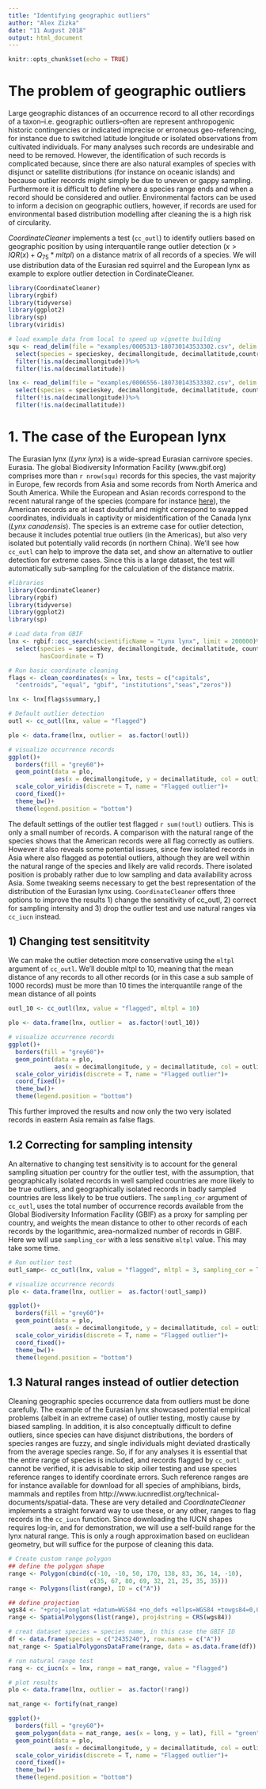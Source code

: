 ```yaml
---
title: "Identifying geographic outliers"
author: "Alex Zizka"
date: "11 August 2018"
output: html_document
---
```


```r
knitr::opts_chunk$set(echo = TRUE)
```

# The problem of geographic outliers
Large geographic distances of an occurrence record to all other recordings of a taxon--i.e. geographic outliers--often are represent anthropogenic historic contingencies or indicated imprecise or erroneous geo-referencing, for instance due to switched latitude longitude or isolated observations from cultivated individuals. For many analyses such records are undesirable and need to be removed. However, the identification of such records is complicated because, since there are also natural examples of species with disjunct or satellite distributions (for instance on oceanic islands) and because outlier records might simply be due to uneven or gappy sampling. Furthermore it is difficult to define where a species range ends and when a record should be considered and outlier. Environmental factors can be used to inform a decision on geographic outliers, however, if records are used for environmental based distribution modelling after cleaning the is a high risk of circularity. 

*CoordinateCleaner* implements a test (`cc_outl`) to identify outliers based on geographic position by using interquantile range outlier detection ($x > IQR(x) + Q_{75} * mltpl$) on a distance matrix of all records of a species. We will use distribution data of the Eurasian red squirrel and the European lynx as example to explore outlier detection in CordinateCleaner.

```r
library(CoordinateCleaner)
library(rgbif)
library(tidyverse)
library(ggplot2)
library(sp)
library(viridis)

# load example data from local to speed up vignette building
squ <- read_delim(file = "examples/0005313-180730143533302.csv", delim = "\t", guess_max = 100000)%>%
  select(species = specieskey, decimallongitude, decimallatitude,countrycode)%>%
  filter(!is.na(decimallongitude))%>%
  filter(!is.na(decimallatitude))

lnx <- read_delim(file = "examples/0006556-180730143533302.csv", delim = "\t", guess_max = 100000)%>%
  select(species = specieskey, decimallongitude, decimallatitude, countrycode)%>%
  filter(!is.na(decimallongitude))%>%
  filter(!is.na(decimallatitude))
```


# 1. The case of the European lynx
The Eurasian lynx (*Lynx lynx*) is a wide-spread Eurasian carnivore species. Eurasia. The global Biodiversity Information Facility (www.gbif.org) comprises more than `r nrow(squ)` records for this species, the vast majority in Europe, few records from Asia and some records from North America and South America. While the European and Asian records correspond to the recent natural range of the species (compare for instance [here](http://www.iucnredlist.org/details/12519/0)), the American records are at least doubtful and might correspond to swapped coordinates, individuals in captivity or misidentification of the Canada lynx (*Lynx canadensis*). The species is an extreme case for outlier detection, because it includes potential true outliers (in the Americas), but also very isolated but potentially valid records (in northern China). We'll see how `cc_outl` can help to improve the data set, and show an alternative to outlier detection for extreme cases. Since this is a large dataset, the test will automatically sub-sampling for the calculation of the distance matrix.

```r
#libraries
library(CoordinateCleaner)
library(rgbif)
library(tidyverse)
library(ggplot2)
library(sp)

# Load data from GBIF
lnx <- rgbif::occ_search(scientificName = "Lynx lynx", limit = 200000)%>%
  select(species = specieskey, decimallongitude, decimallatitude, countrycode,
         hasCoordinate = T)

# Run basic coordinate cleaning
flags <- clean_coordinates(x = lnx, tests = c("capitals",
  "centroids", "equal", "gbif", "institutions","seas","zeros"))

lnx <- lnx[flags$summary,]

# Default outlier detection
outl <- cc_outl(lnx, value = "flagged")

plo <- data.frame(lnx, outlier =  as.factor(!outl))

# visualize occurrence records
ggplot()+
  borders(fill = "grey60")+
  geom_point(data = plo, 
             aes(x = decimallongitude, y = decimallatitude, col = outlier))+
  scale_color_viridis(discrete = T, name = "Flagged outlier")+
  coord_fixed()+
  theme_bw()+
  theme(legend.position = "bottom")
```

The default settings of the outlier test flagged `r sum(!outl)` outliers. This is only a small number of records. A comparison with the natural range of the species shows that the American records were all flag correctly as outliers. However it also reveals some potential issues, since few isolated records in Asia where also flagged as potential outliers, although they are well within the natural range of the species and likely are valid records. There isolated position is probably rather due to low sampling and data availability across Asia. Some tweaking seems necessary to get the best representation of the distribution of the Eurasian lynx using. `CoordinateCleaner` offers three options to improve the results 1) change the sensitivity of cc_outl, 2) correct for sampling intensity and 3) drop the outlier test and use natural ranges via `cc_iucn` instead.

## 1) Changing test sensititvity
We can make the outlier detection more conservative using the `mltpl` argument of `cc_outl`. We'll double mltpl to 10, meaning that the mean distance of any records to all other records (or in this case a sub sample of 1000 records) must be more than 10 times the interquantile range of the mean distance of all points

```r
outl_10 <- cc_outl(lnx, value = "flagged", mltpl = 10)

plo <- data.frame(lnx, outlier =  as.factor(!outl_10))

# visualize occurrence records
ggplot()+
  borders(fill = "grey60")+
  geom_point(data = plo, 
             aes(x = decimallongitude, y = decimallatitude, col = outlier))+
  scale_color_viridis(discrete = T, name = "Flagged outlier")+
  coord_fixed()+
  theme_bw()+
  theme(legend.position = "bottom")

```

This further improved the results and now only the two very isolated records in eastern Asia remain as false flags.

## 1.2 Correcting for sampling intensity
An alternative to changing test sensitivity is to account for the general sampling situation per country for the outlier test, with the assumption, that geographically isolated records in well sampled countries are more likely to be true outliers, and geographically isolated records in badly sampled countries are less likely to be true outliers. The `sampling_cor` argument of `cc_outl`, uses the total number of occurrence records available from the Global Biodiversity Information Facility (GBIF) as a proxy for sampling per country, and weights the mean distance to other to other records of each records by the logarithmic, area-normalized number of records in GBIF. Here we will use `sampling_cor` with a less sensitive `mltpl` value. This may take some time.


```r
# Run outlier test
outl_samp<- cc_outl(lnx, value = "flagged", mltpl = 3, sampling_cor = T)

# visualize occurrence records
plo <- data.frame(lnx, outlier =  as.factor(!outl_samp))

ggplot()+
  borders(fill = "grey60")+
  geom_point(data = plo, 
             aes(x = decimallongitude, y = decimallatitude, col = outlier))+
  scale_color_viridis(discrete = T, name = "Flagged outlier")+
  coord_fixed()+
  theme_bw()+
  theme(legend.position = "bottom")
```


## 1.3 Natural ranges instead of outlier detection
Cleaning geographic species occurrence data from outliers must be done carefully. The example of the Eurasian lynx showcased potential empirical problems (albeit in an extreme case) of outlier testing, mostly cause by biased sampling. In addition, it is also conceptually difficult to define outliers, since species can have disjunct distributions, the borders of species ranges are fuzzy, and single individuals might deviated drastically from the average species range. So, if for any analyses it is essential that the entire range of species is included, and records flagged by `cc_outl` cannot be verified, it is advisable to skip oilier testing and use species reference ranges to identify coordinate errors. Such reference ranges are for instance available for download for all species of amphibians, birds, mammals and reptiles from  http://www.iucnredlist.org/technical-documents/spatial-data. These are very detailed and *CoordinateCleaner* implements a straight forward way to use these, or any other, ranges to flag records in the `cc_iucn` function. Since downloading the IUCN shapes requires log-in, and for demonstration, we will use a self-build range for the lynx natural range. This is only a rough approximation based on euclidean geometry, but will suffice for the purpose of cleaning this data. 

```r
# Create custom range polygon
## define the polygon shape
range <- Polygon(cbind(c(-10, -10, 50, 170, 138, 83, 36, 14, -10), 
                       c(35, 67, 80, 69, 32, 21, 25, 35, 35)))
range <- Polygons(list(range), ID = c("A"))

## define projection
wgs84 <- "+proj=longlat +datum=WGS84 +no_defs +ellps=WGS84 +towgs84=0,0,0"
range <- SpatialPolygons(list(range), proj4string = CRS(wgs84))

# creat dataset species = species name, in this case the GBIF ID
df <- data.frame(species = c("2435240"), row.names = c("A"))
nat_range <- SpatialPolygonsDataFrame(range, data = as.data.frame(df))

# run natural range test
rang <- cc_iucn(x = lnx, range = nat_range, value = "flagged")

# plot results
plo <- data.frame(lnx, outlier =  as.factor(!rang))

nat_range <- fortify(nat_range)

ggplot()+
  borders(fill = "grey60")+
  geom_polygon(data = nat_range, aes(x = long, y = lat), fill = "green", alpha = 0.5, col = "grey50")+
  geom_point(data = plo, 
             aes(x = decimallongitude, y = decimallatitude, col = outlier))+
  scale_color_viridis(discrete = T, name = "Flagged outlier")+
  coord_fixed()+
  theme_bw()+
  theme(legend.position = "bottom")

```


<!-- # Example 2 - The red squirrel -->
<!-- The red squirrel (*Sciurus vulgaris*) is natively distributed across Eurasia. The global Biodiversity Information Facility (www.gbif.org) comprises more than `r nrow(squ)` records for this species, the vast majority in Europe, few probably records from Asia, some records from North America and one from South Africa. While the European and Asian records correspond with the natural distribution of the species, the North American and especially the South African records are at least doubtful. This dataset is less extreme than the lynx data and we'll see how `cc_outl` can help to improve the data set. -->

<!-- ## Geographic outlier detection -->
<!-- We'll first run the standard *CoordinateCleaner* cleaning and then perform a detailed outlier test. -->

<!-- ```{r, warning = F, message = F, collapse = T} -->
<!-- #libraries -->
<!-- library(CoordinateCleaner) -->
<!-- library(rgbif) -->
<!-- library(tidyverse) -->
<!-- library(ggplot2) -->
<!-- library(sp) -->

<!-- # Load example data -->
<!-- squ <- rgbif::occ_search(scientificName = "Sciurus vulgaris", limit = 200000)%>% -->
<!--  select(species = specieskey, decimallongitude, decimallatitude, countrycode, -->
<!--        hasCoordinate = T) -->

<!-- # Run basic coordinate cleaning -->
<!-- flags <- clean_coordinates(x = squ, tests = c("capitals", -->
<!--   "centroids", "equal", "gbif", "institutions","seas","zeros")) -->

<!-- squ <- squ[flags$summary,] -->

<!-- # visualize occurrence records -->
<!-- plot(squ[c("decimallongitude", "decimallatitude")], cex = 0.5) -->

<!-- ggplot()+ -->
<!--   borders(fill = "grey60", -->
<!--           xlim = range(squ["decimallongitude"]),  -->
<!--           ylim = range(squ["decimallatitude"]))+ -->
<!--   geom_point(data = squ, aes(x = decimallongitude, y = decimallatitude))+ -->
<!--   coord_fixed()+ -->
<!--   theme_bw() -->

<!-- # Outlier detection -->

<!-- outl <- cc_outl(squ, value = "flagged") -->
<!-- ``` -->

<!-- The default settings of the outlier test are conservative in flagging records and in this case only flagged `r sum(outl)` outliers. Since this is a very large dataset, the test uses a sub-sampling for the calculation of the distance matrix. -->

<!-- ## Changing test sensititvity -->
<!-- You can increase the sensitivity using the `mltpl` argument. -->

<!-- ```{r, warning = F, message = F, collapse = T} -->
<!-- outl_30 <- cc_outl(squ, value = "flagged", mltpl = 30) -->
<!-- outl_03 <- cc_outl(squ, value = "flagged", mltpl = 0.3) -->

<!-- ``` -->

<!-- ## Correcting for uneven sampling -->

<!-- Sampling intensity o -->


<!-- #visualize -->

<!-- ```{r, warning = F, message = F, collapse = T} -->

<!-- plo <- bind_rows(Raw = squ, -->
<!--                  Default_thresh = squ[!outl,], -->
<!--                  Thresh_03 = squ[!outl03,], -->
<!--                  Thres_30 = squ[!outl30,], -->
<!--                  Bias_correction = squ[!samp,], -->
<!--                  .id) -->


<!-- plo <- bind_rows(Raw = squ, -->
<!--                  Default_thresh = squ[!outl,], -->
<!--                  .id = "Test") -->


<!-- ggplot()+ -->
<!--   borders(fill = "grey60", -->
<!--           xlim = range(squ["decimallongitude"]),  -->
<!--           ylim = range(squ["decimallatitude"]))+ -->
<!--   geom_point(data = plo, aes(x = decimallongitude, y = decimallatitude))+ -->
<!--   facet_wrap(~Test)+ -->
<!--   coord_fixed()+ -->
<!--   theme_bw() -->

<!-- ``` -->

